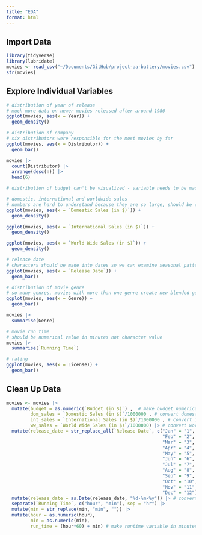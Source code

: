 ```yaml
---
title: "EDA"
format: html
---
```


## Import Data

```r
library(tidyverse)
library(lubridate)
movies <- read_csv("~/Documents/GitHub/project-aa-battery/movies.csv")
str(movies)
```

## Explore Individual Variables

```r
# distribution of year of release
# much more data on newer movies released after around 1980
ggplot(movies, aes(x = Year)) +
  geom_density()

# distribution of company
# six distributors were responsible for the most movies by far
ggplot(movies, aes(x = Distributor)) +
  geom_bar()

movies |>
  count(Distributor) |>
  arrange(desc(n)) |>
  head(6)

# distribution of budget can't be visualized - variable needs to be made into numerical values, not characters

# domestic, international and worldwide sales
# numbers are hard to understand because they are so large, should be converted to millions or billions of dollars
ggplot(movies, aes(x = `Domestic Sales (in $)`)) +
  geom_density()

ggplot(movies, aes(x = `International Sales (in $)`)) +
  geom_density()

ggplot(movies, aes(x = `World Wide Sales (in $)`)) +
  geom_density()

# release date
# characters should be made into dates so we can examine seasonal patterns
ggplot(movies, aes(x = `Release Date`)) +
  geom_bar()

# distribution of movie genre
# so many genres, movies with more than one genre create new blended genre, messy and hard to gain any info from
ggplot(movies, aes(x = Genre)) +
  geom_bar()

movies |>
  summarise(Genre)

# movie run time
# should be numerical value in minutes not character value
movies |>
  summarise(`Running Time`)

# rating
ggplot(movies, aes(x = License)) +
  geom_bar()
```

## Clean Up Data

```r
movies <- movies |>
  mutate(budget = as.numeric(`Budget (in $)`) ,  # make budget numerical factor and simplify name
         dom_sales = `Domestic Sales (in $)`/1000000 , # convert domestic sales to millions
         int_sales = `International Sales (in $)`/1000000 , # convert international sales to millions
         ww_sales = `World Wide Sales (in $)`/1000000) |> # convert worldwide sales to millions
  mutate(release_date = str_replace_all(`Release Date`, c("Jan" = "1", 
                                                          "Feb" = "2", 
                                                          "Mar" = "3",
                                                          "Apr" = "4",
                                                          "May" = "5",
                                                          "Jun" = "6",
                                                          "Jul" = "7",
                                                          "Aug" = "8",
                                                          "Sep" = "9",
                                                          "Oct" = "10",
                                                          "Nov" = "11",
                                                          "Dec" = "12"))) |> # make release date all numbers
  mutate(release_date = as.Date(release_date, "%d-%m-%y")) |> # convert release date to date
  separate(`Running Time`, c("hour", "min"), sep = "hr") |>
  mutate(min = str_replace(min, "min", "")) |>
  mutate(hour = as.numeric(hour),
         min = as.numeric(min),
         run_time = (hour*60) + min) # make runtime variable in minutes

```

